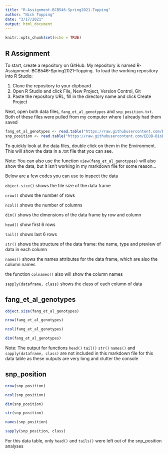 ```yaml
---
title: "R-Assignment-BCB546-Spring2021-Topping"
author: "Nick Topping"
date: "3/17/2021"
output: html_document
---
```


```r
knitr::opts_chunk$set(echo = TRUE)
```

## R Assignment

To start, create a repository on GitHub.
My repository is named R-Assignment-BCB546-Spring2021-Topping.
To load the working repository into R Studio:

1. Clone the repository to your clipboard
2. Open R Studio and click File, New Project, Version Control, Git
3. Paste the repository URL, fill in the directory name and click Create Project

Next, open both data files, `fang_et_al_genotypes` and `snp_position.txt`.
Both of these files were pulled from my computer where I already had them saved
``` r
fang_et_al_genotypes <- read.table("https://raw.githubusercontent.com/EEOB-BioData/BCB546-Spring2021/master/assignments/UNIX_Assignment/fang_et_al_genotypes.txt", header = TRUE,)
snp_position <- read.table("https://raw.githubusercontent.com/EEOB-BioData/BCB546-Spring2021/master/assignments/UNIX_Assignment/snp_position.txt", header = TRUE, sep = "\t")
```
To quickly look at the data files, double click on them in the Environment. This will show the data in a .txt file that you can see.

Note: You can also use the function `view(fang_et_al_genotypes)` will also show the data, but it isn't working in my markdown file for some reason...

Below are a few codes you can use to inspect the data

`object.size()` shows the file size of the data frame

`nrow()` shows the number of rows

`ncol()` shows the number of columns

`dim()` shows the dimensions of the data frame by row and column

`head()` show first 6 rows

`tail()` shows last 6 rows

`str()` shows the structure of the data frame: the name, type and preview of data in each column

`names()` shows the names attributes for the data frame, which are also the column names

the function `colnames()` also will show the column names

`sapply(dataframe, class)` shows the class of each column of data

## fang_et_al_genotypes

``` r
object.size(fang_et_al_genotypes)
```

``` r
nrow(fang_et_al_genotypes)
```

``` r
ncol(fang_et_al_genotypes)
```

``` r
dim(fang_et_al_genotypes)
```

Note: The output for functions `head()` `tail()` `str()` `names()` and `sapply(dataframe, class)` are not included in this markdown file for this data table as these outputs are very long and clutter the console

## snp_position

``` r
nrow(snp_position)
```

``` r
ncol(snp_position)
```

``` r
dim(snp_position)
```

``` r
str(snp_position)
```

``` r
names(snp_position)
```

``` r
sapply(snp_position, class)
```

For this data table, only `head()` and `tails()` were left out of the snp_position analyses



